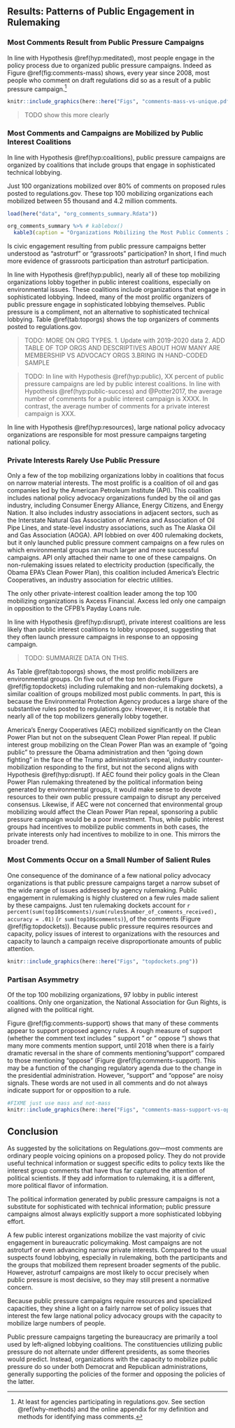 ## Results: Patterns of Public Engagement in Rulemaking {#why-results}

### Most Comments Result from Public Pressure Campaigns

In line with Hypothesis \@ref(hyp:meditated), most people engage in the policy process due to organized public pressure campaigns. Indeed as Figure
\@ref(fig:comments-mass) shows, every year since 2008, most people who
comment on draft regulations did so as a result of a public pressure campaign.^[At least for agencies participating in regulations.gov. See
    section
    \@ref(why-methods) and the online appendix for my definition and methods for identifying mass comments.]


```r
knitr::include_graphics(here::here("Figs", "comments-mass-vs-unique.pdf"))
```




> TODO show this more clearly

### Most Comments and Campaigns are Mobilized by Public Interest Coalitions

In line with Hypothesis \@ref(hyp:coalitions), public pressure campaigns are organized by coalitions that include groups that engage in sophisticated technical lobbying.

Just 100 organizations mobilized over 80% of comments on proposed rules posted to regulations.gov. These top 100 mobilizing organizations
each mobilized between 55 thousand and 4.2 million comments. 


```r
load(here("data", "org_comments_summary.Rdata"))

org_comments_summary %>% # kablebox()
  kable3(caption = "Organizations Mobilizing the Most Public Comments 2005-2020")
```


Is civic engagement resulting from public pressure campaigns better understood as "astroturf" or "grassroots" participation?
In short, I find much more evidence of grassroots participation than astroturf participation.

In line with Hypothesis \@ref(hyp:public), nearly all of these top mobilizing organizations lobby together in public interest coalitions, especially on environmental issues. These coalitions include organizations that engage in sophisticated lobbying. Indeed, many of the most prolific organizers of public pressure engage in sophisticated lobbying themselves. Public pressure is a compliment, not an alternative to sophisticated technical lobbying.  Table \@ref(tab:toporgs) shows the top organizers of comments posted to regulations.gov.  


> TODO: MORE ON ORG TYPES.
1. Update with 2019-2020 data 
2. ADD TABLE OF TOP ORGS AND DESCRIPTIVES ABOUT HOW MANY ARE MEMBERSHIP VS ADVOCACY ORGS
3.BRING IN HAND-CODED SAMPLE 

> TODO: In line with Hypothesis \@ref(hyp:public), XX percent of public pressure campaigns are led by public interest coalitions. 
In line with Hypothesis \@ref(hyp:public-success) and @Potter2017, the average number of comments for a public interest campaign is XXXX. In contrast, the average number of comments for a private interest campaign is XXX. 



In line with Hypothesis \@ref(hyp:resources), large national policy advocacy organizations are responsible for most pressure campaigns targeting national policy. 


### Private Interests Rarely Use Public Pressure

Only a few of the top mobilizing organizations lobby in coalitions that focus on narrow material interests. The most prolific is a coalition of oil and gas companies led by the American Petroleum Institute (API). This coalition includes national policy advocacy organizations funded by the oil and gas industry, including Consumer Energy Alliance, Energy Citizens, and Energy Nation. It also includes industry associations in adjacent sectors, such as the Interstate Natural Gas Association of America and Association of Oil Pipe Lines, and state-level industry associations, such as The Alaska Oil and Gas Association (AOGA). API lobbied on over 400 rulemaking dockets, but it only launched public pressure comment campaigns on a few rules on which environmental groups ran much larger and more successful campaigns. API only attached their name to one of these campaigns.   On non-rulemaking issues related to electricity production (specifically, the Obama EPA's Clean Power Plan), this coalition included America's Electric Cooperatives, an industry association for electric utilities. 

The only other private-interest coalition leader among the top 100 mobilizing organizations is Axcess Financial. Axcess led only one campaign in opposition to the CFPB's Payday Loans rule. <!--This case may be the only example where a industry-sponsored campaign was larger than the public interests campaign it opposed. 
TODO INVESTIGATE! -->

In line with Hypothesis \@ref(hyp:disrupt), private interest coalitions are less likely than public interest coalitions to lobby unopposed, suggesting that they often launch pressure campaigns in response to an opposing campaign. 

> TODO: SUMMARIZE DATA ON THIS.

As Table \@ref(tab:toporgs) shows, the most prolific mobilizers are
environmental groups. On five out of the top ten dockets (Figure \@ref(fig:topdockets) including
rulemaking and non-rulemaking dockets), a similar coalition of groups
mobilized most public comments. In part, this is because the
Environmental Protection Agency produces a large share of the
substantive rules posted to regulations.gov. However, it is notable
that nearly all of the top mobilizers generally
lobby together. 

America's Energy Cooperatives (AEC) mobilized significantly on the Clean Power
Plan but not on the subsequent Clean Power Plan repeal. If public
interest group mobilizing on the Clean Power Plan was an example of
"going public" to pressure the Obama administration and then "going
down fighting" in the face of the Trump administration's repeal,
industry counter-mobilization responding to the first, but not the
second aligns with Hypothesis \@ref(hyp:disrupt). If AEC found their policy goals in the Clean Power Plan rulemaking threatened by the political information being generated by environmental groups, it would make sense to devote resources to their own public pressure campaign to disrupt any perceived consensus. Likewise, if AEC were not concerned that environmental group mobilizing would affect the Clean Power Plan repeal, sponsoring a public pressure campaign would be a poor investment. Thus, while public interest groups had incentives to mobilize public comments in both cases, the private interests only had incentives to mobilize to in one. This mirrors the broader trend. 








### Most Comments Occur on a Small Number of Salient Rules

One consequence of the dominance of a few national policy advocacy organizations is that public pressure campaigns target a narrow subset of the wide range of issues addressed by agency rulemaking. 
Public engagement in rulemaking is highly
clustered on a few rules made salient by these campaigns. 
Just ten rulemaking dockets account for `r percent(sum(top10$comments)/sum(rules$number_of_comments_received), accuracy = .01)` (`r sum(top10$comments)`), of the comments (Figure
\@ref(fig:topdockets)). Because public pressure requires resources and capacity, policy issues of interest to organizations with the resources and capacity to launch a campaign receive disproportionate amounts of public attention.

```r

knitr::include_graphics(here::here("Figs", "topdockets.png"))
```



### Partisan Asymmetry 

Of the top 100 mobilizing organizations, 97 lobby in public interest coalitions. Only one organization, the National Association for Gun Rights, is aligned with the political right.

<!--MOVE TO DISCUSSION OR APPENDIX?-->

Figure
\@ref(fig:comments-support) shows that many of these
comments appear to support proposed agency rules. A rough measure of
support (whether the comment text includes " support " or " oppose ")
shows that many more comments mention support, until 2018 when there is
a fairly dramatic reversal in the share of comments mentioning "support" compared to those mentioning "oppose" (Figure \@ref(fig:comments-support). This may be a function of the
changing regulatory agenda due to the change in the presidential
administration. However, "support" and "oppose" are noisy signals. These words are not used in all comments
and do not always indicate support for or opposition to a rule. 

```r
#FIXME just use mass and not-mass
knitr::include_graphics(here::here("Figs", "comments-mass-support-vs-oppose-1.png"))
```

<!-- (see figures
\@ref(fig:sentiment-2018) and
\@ref(fig:sentiment-2016) in the appendix for a sample of comments
on several rules in 2016 and 2018).-->

## Conclusion

As suggested by the
solicitations on Regulations.gov---most comments are ordinary people voicing opinions on a proposed policy. They do not provide useful technical information or
suggest specific edits to policy texts like the interest group comments
that have thus far captured the attention of political scientists. If
they add information to rulemaking, it is a different, more political
flavor of information.

The political information generated by public pressure campaigns is not a substitute for sophisticated with technical information; public pressure campaigns almost always explicitly support a more sophisticated lobbying effort.

A few public interest organizations mobilize the vast majority of civic engagement in bureaucratic policymaking. Most campaigns are not astroturf or even advancing narrow private interests. Compared to the usual suspects found lobbying, especially in rulemaking, both the participants and the groups that mobilized them represent broader segments of the public. However, astroturf campaigns are most likely to occur precisely when public pressure is most decisive, so they may still present a normative concern.

Because public pressure campaigns require resources and specialized capacities, they shine a light on a fairly narrow set of policy issues that interest the few large national policy advocacy groups with the capacity to mobilize large numbers of people. 

Public pressure campaigns targeting the bureaucracy are primarily a tool used by left-aligned lobbying coalitions. The constituencies utilizing public pressure do not alternate under different presidents, as some theories would predict. Instead, organizations with the capacity to mobilize public pressure do so under both Democrat and Republican administrations, generally supporting the policies of the former and opposing the policies of the latter. 
